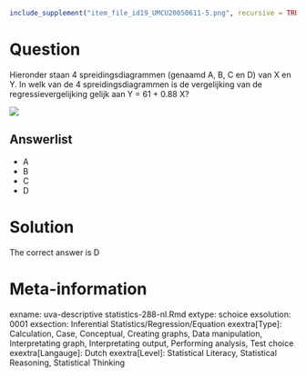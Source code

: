 ```r
include_supplement("item_file_id19_UMCU20050611-5.png", recursive = TRUE)
```
Question
========

Hieronder staan 4 spreidingsdiagrammen (genaamd A, B, C en D) van X en Y. In welk van de 4 spreidingsdiagrammen is de vergelijking van de regressievergelijking gelijk aan Y = 61 + 0.88 X?



![](item_file_id19_UMCU20050611-5.png)

Answerlist
----------
* A
* B
* C
* D

Solution
========

The correct answer is  D

Meta-information
================
exname: uva-descriptive statistics-288-nl.Rmd
extype: schoice
exsolution: 0001
exsection: Inferential Statistics/Regression/Equation
exextra[Type]: Calculation, Case, Conceptual, Creating graphs, Data manipulation, Interpretating graph, Interpretating output, Performing analysis, Test choice
exextra[Langauge]: Dutch
exextra[Level]: Statistical Literacy, Statistical Reasoning, Statistical Thinking
